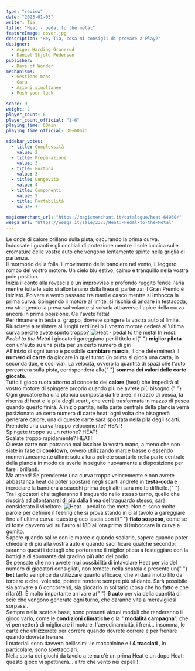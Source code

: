 ```yaml
---
type: "review"
date: "2023-01-05"
writer: Tia
title: "Heat - pedal to the metal"
featureImage: cover.jpg
description: "Hey Tia, cosa mi consigli di provare a Play?"
designer:
  - Asger Harding Granerud
  - Daniel Skjold Pedersen
publisher:
  - Days of Wonder
mechanisms:
  - Gestione mano
  - Gara
  - Azioni simultanee
  - Push your luck

score: 9
weight: 2
player_count: 6
player_count_official: "1-6"
playing_time: 60min
playing_time_official: 30–60min

sidebar_votes:
  - title: Complessità
    value: 2
  - title: Preparazione
    value: 3
  - title: Fortuna
    value: 3
  - title: Longevità
    value: 4
  - title: Componenti
    value: 5
  - title: Portabilità
    value: 3

magicmerchant_url: "https://magicmerchant.it/catalogue/heat-64960/"
weega_url: "https://weega.it/sale/2373/Heat:-Pedal-to-the-Metal"
---
```


<Setting>
  Le onde di calore brillano sulla pista, oscurando la prima curva. <br />
  Indossate i guanti e gli occhiali di protezione mentre il sole luccica sulle cromature
  delle vostre auto che vengono lentamente spinte nella griglia di partenza.
  <br />
  Il mormorio della folla, il movimento delle bandiere nel vento, il leggero rombo
  del vostro motore. Un cielo blu estivo, calmo e tranquillo nella vostra pole position.
  <br />
  Inizia il conto alla rovescia e un improvviso e profondo ruggito fende l'aria mentre
  tutte le auto si allontanano dalla linea di partenza: il Gran Premio è iniziato.
  Polvere e vento passano tra mani e casco mentre si imbocca la prima curva. Spingendo
  il motore al limite, si rischia di andare in testacoda, ma stringendo la presa
  sul volante si scivola attraverso l'apice della curva ancora in prima posizione.
  Ce l'avete fatta!
  <br />
  Per rimanere in testa al gruppo, dovrete spingere la vostra auto al limite. Riuscirete
  a resistere ai lunghi rettilinei o il vostro motore cederà all'ultima curva perché
  avete spinto troppo?
</Setting>

<img src="./game1.jpg?t=2" alt="Heat - pedal to the metal" />

<Rules>
  In <em>Heat: Pedal to the Metal</em> i giocatori gareggiano per il titolo di{" "}
  <strong>miglior pilota</strong> con un'auto su una pista per un certo numero
  di giri.
  <br />
  All'inizio di ogni turno è possibile <strong>cambiare marcia</strong>, il che
  determinerà il <strong>numero di carte</strong> da giocare in quel turno (in
  prima si gioca una carta, in seconda due, e così via). La velocità, ovvero la
  quantità di spazi che l'auto percorrerà sulla pista, corrisponderà alla{" "}
  <strong>somma dei valori delle carte giocate</strong>.<br />
  Tutto il gioco ruota attorno al concetto del <strong>calore</strong> (heat) che
  impedirà al vostro motore di spingere proprio quando più ne avrete più bisogno.{" "}
  <br />
  Ogni giocatore ha una plancia composta da tre aree: il mazzo di pesca, la
  riserva di heat e la pila degli scarti, che verrà trasformata in mazzo di
  pesca quando questo finirà. A inizio partita, nella parte centrale della
  plancia verrà posizionato un certo numero di carte heat: ogni volta che
  bisognerà generare calore, una di queste carte sarà spostata nella pila degli
  scarti.
  <br />
  Prendete una curva troppo velocemente? HEAT!
  <br />
  Spingete troppo su un rettone? HEAT! <br />
  Scalate troppo rapidamente? HEAT!
  <br />
  Queste carte non potranno mai lasciare la vostra mano, a meno che non siate in
  fase di <strong>cooldown</strong>, ovvero utilizzando marce basse o essendo momentaneamente
  ultimi: solo allora potrete scartarle nella parte centrale della plancia in modo
  da averle in seguito nuovamente a disposizione per fare i brillanti.
  <br />
  Ma attenti! Se prenderete una curva troppo velocemente e non avrete abbastanza
  heat da poter spostare negli scarti andrete in <strong>
    testa-coda
  </strong> e incrociare la bandiera a scacchi prima degli altri sarà molto difficile.{" "}
  <br />
  Tra i giocatori che taglieranno il traguardo nello stesso turno, quello che
  riuscirà ad allontanarsi di più dalla linea del traguardo stesso, sarà
  considerato il vincitore.
</Rules>

<img src="./game2.jpg?t=2" alt="Heat - pedal to the metal" />

<Feedback>
  Non ci sono molte parole per definire il feeling che si prova stando in 6 al
  tavolo a gareggiare fino all'ultima curva: questo gioco lascia con il{" "}
  <strong>fiato sospeso</strong>, come se ci foste davvero voi sull'auto ai 180
  all'ora prima di imboccare la curva a gomito. <br />
  Sapere quando salire con le marce e quando scalarle, sapere quando poter chiedere
  di più alla vostra auto e quando sacrificare qualche secondo: saranno questi i
  dettagli che porteranno il miglior pilota a festeggiare con la bottiglia di spumante
  dal gradino più alto del podio. <br />
  Se pensate che non avrete mai possibilità di intavolare Heat per via del
  numero di giocatori consigliati, non temete: nella scatola è presente un{" "}
  <strong>bot</strong> tanto semplice da utilizzare quanto efficace, che vi darà
  molto filo da torcere e che, volendo, potrete rendere sempre più sfidante.
  Sarà possibile sia arrivare a 6 concorrenti, sia giocarlo in solitario (cosa
  che ho fatto e che rifarò!). È molto importante arrivare a{" "}
  <strong>6 auto</strong> per via della quantità di scie che vengono generate
  ogni turno, che daranno vita a meravigliosi sorpassi.
  <br />
  Sempre nella scatola base, sono presenti alcuni moduli che renderanno il gioco
  vario, come le <strong>condizioni climatiche</strong> o la "
  <strong>modalità campagna</strong>", che vi permetterà di migliorare il
  motore, l'aerodinamicità, i freni… insomma, le carte che utilizzerete per
  correre quando dovrete correre e per frenare quando dovrete frenare.
  <br />I materiali sono davvero bellissimi: le macchinine e i <strong>
    4 tracciati
  </strong>, in particolare, sono spettacolari.
  <br />
  Nella storia dei giochi da tavolo a tema c'è un prima Heat e un dopo Heat: questo
  gioco vi spettinerà… altro che vento nei capelli!
</Feedback>

<Instagram id="CnCe3NCjzSI" />
